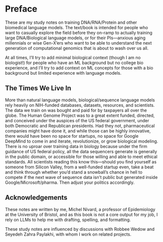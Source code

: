 # Preface {.unnumbered}

These are my study notes on training DNA/RNA/Protein and other biomedical language models. The text/book is intended for people who want to casually explore the field before they on-ramp to actually training large DNA/Biological language models, or for their PIs—anxious aging millennials or wise Gen-X'ers who want to be able to understand the next generation of computational genomics that is about to wash over us all.

At all times, I'll try to add minimal biological context (though I am no biologist!) for people who have an ML background but no college bio experience, and I'll try to add context on ML concepts for those with a bio background but limited experience with language models.

## The Times We Live In

More than natural language models, biological/sequence language models rely heavily on NIH-funded databases, datasets, resources, and scientists. The data we train on was bought and paid for by taxpayers all over the globe. The Human Genome Project was to a great extent funded, directed, and conceived under the auspices of the US federal government, under both Democratic and Republican presidents. Had they not, pharmaceutical companies might have done it, and while those can be highly innovative, there would have been no space for startups, no space for Google DeepMind to come in and iterate, revolutionize, or grow biological modeling. There is no uproar over training data in biology because under the firm guidance of US federal policy, all the data sequencers generate is generally in the public domain, or accessible for those willing and able to meet ethical standards. All scientists reading this know this—should you find yourself as someone from Silicon Valley, from a well-funded startup even, take a beat and think through whether you'd stand a snowball's chance in hell to compete if the next wave of sequence data isn't public but generated inside Google/Microsoft/pharma. Then adjust your politics accordingly.

## Acknowledgements

These notes are written by me, Michel Nivard, a professor of Epidemiology at the University of Bristol, and as this book is not a core output for my job, I rely on LLMs to help me with drafting, spelling, and formatting.

These study notes are influenced by discussions with Robbee Wedow and Seyedeh Zahra Paylakhi, with whom I work on related projects.